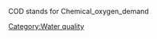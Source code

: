 COD stands for Chemical_oxygen_demand{{W|Chemical_oxygen_demand}}

{{stub}}
[[Category:Water quality]]